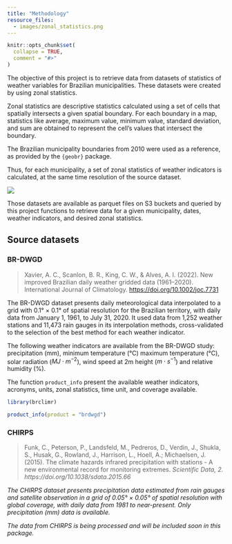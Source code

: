 ```yaml
---
title: "Methodology"
resource_files:
  - images/zonal_statistics.png
---
```


```r
knitr::opts_chunk$set(
  collapse = TRUE,
  comment = "#>"
)
```

The objective of this project is to retrieve data from datasets of statistics of weather variables for Brazilian municipalities. These datasets were created by using zonal statistics.

Zonal statistics are descriptive statistics calculated using a set of cells that spatially intersects a given spatial boundary. For each boundary in a map, statistics like average, maximum value, minimum value, standard deviation, and sum are obtained to represent the cell's values that intersect the boundary.

The Brazilian municipality boundaries from 2010 were used as a reference, as provided by the `{geobr}` package.

Thus, for each municipality, a set of zonal statistics of weather indicators is calculated, at the same time resolution of the source dataset.

![](images/zonal_statistics.png)

Those datasets are available as parquet files on S3 buckets and queried by this project functions to retrieve data for a given municipality, dates, weather indicators, and desired zonal statistics.

## Source datasets

### BR-DWGD

> Xavier, A. C., Scanlon, B. R., King, C. W., & Alves, A. I. (2022). New improved Brazilian daily weather gridded data (1961--2020). International Journal of Climatology. <https://doi.org/10.1002/joc.7731>

The BR-DWGD dataset presents daily meteorological data interpolated to a grid with 0.1° $\times$ 0.1° of spatial resolution for the Brazilian territory, with daily data from January 1, 1961, to July 31, 2020. It used data from 1,252 weather stations and 11,473 rain gauges in its interpolation methods, cross-validated to the selection of the best method for each weather indicator.

The following weather indicators are available from the BR-DWGD study: precipitation (mm), minimum temperature (°C) maximum temperature (°C), solar radiation ($MJ\cdot m^{-2}$), wind speed at 2m height ($m\cdot s^{-1}$) and relative humidity (%).

The function `product_info` present the available weather indicators, acronyms, units, zonal statistics, time unit, and coverage available.

```r
library(brclimr)

product_info(product = "brdwgd")
```

### CHIRPS

> Funk, C., Peterson, P., Landsfeld, M., Pedreros, D., Verdin, J., Shukla, S., Husak, G., Rowland, J., Harrison, L., Hoell, A.; Michaelsen, J. (2015). The climate hazards infrared precipitation with stations - A new environmental record for monitoring extremes. <i>Scientific Data, 2. https://doi.org/10.1038/sdata.2015.66

The CHIRPS dataset presents precipitation data estimated from rain gauges and satellite observation in a grid of 0.05° $\times$ 0.05° of spatial resolution with global coverage, with daily data from 1981 to near-present. Only precipitation (mm) data is available.

The data from CHIRPS is being processed and will be included soon in this package.
